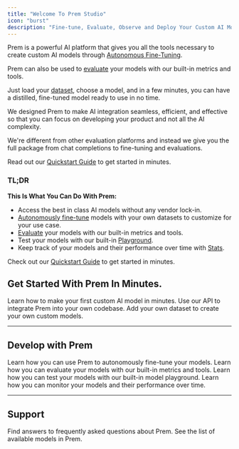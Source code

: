 ```yaml
---
title: "Welcome To Prem Studio"
icon: "burst"
description: "Fine-tune, Evaluate, Observe and Deploy Your Custom AI Models."
---
```


Prem is a powerful AI platform that gives you all the tools necessary to create custom AI models through [Autonomous Fine-Tuning](/finetuning/overview).

Prem can also be used to [evaluate](/evaluations/overview) your models with our built-in metrics and tools.

Just load your [dataset](/datasets/overview), choose a model, and in a few minutes, you can have a distilled, fine-tuned model ready to use in no time.

We designed Prem to make AI integration seamless, efficient, and effective so that you can focus on developing your product and not all the AI complexity.

We're different from other evaluation platforms and instead we give you the full package from chat completions to fine-tuning and evaluations.

Read out our [Quickstart Guide](/get-started/quick-start) to get started in minutes.

### TL;DR

**This Is What You Can Do With Prem:**

- Access the best in class AI models without any vendor lock-in.
- [Autonomously fine-tune](/finetuning/overview) models with your own datasets to customize for your use case.
- [Evaluate](/evaluations/overview) your models with our built-in metrics and tools.
- Test your models with our built-in [Playground](/playground/overview).
- Keep track of your models and their performance over time with [Stats](/stats/overview).

Check out our [Quickstart Guide](/get-started/quick-start) to get started in minutes.

## Get Started With Prem In Minutes.

<CardGroup cols={3}>
  <Card title="Quickstart Guide" icon="bolt" href="/get-started/quick-start">
    Learn how to make your first custom AI model in minutes.
  </Card>
  <Card title="Get Started With The API" icon="code" href="/api-reference/introduction">
    Use our API to integrate Prem into your own codebase.
  </Card>
  <Card title="Datasets" icon="database" href="/datasets/overview">
    Add your own dataset to create your own custom models.
  </Card>
</CardGroup>

---

## Develop with Prem

<CardGroup cols={2}>
  <Card title="Autonomous Fine-Tuning" icon="robot" href="/finetuning/overview">
    Learn how you can use Prem to autonomously fine-tune your models.
  </Card>
  <Card title="Evaluations" icon="chart-simple" href="/evaluations/overview">
    Learn how you can evaluate your models with our built-in metrics and tools.
  </Card>
</CardGroup>

<CardGroup cols={2}>
  <Card title="Playground" icon="play" href="/playground/overview">
    Learn how you can test your models with our built-in model playground.
  </Card>
  <Card title="Stats" icon="chart-line" href="/stats/overview">
    Learn how you can monitor your models and their performance over time.
  </Card>
</CardGroup>

---

## Support

<CardGroup cols={2}>
  <Card title="FAQ" icon="question" href="/resources/faq">
    Find answers to frequently asked questions about Prem.
  </Card>
  <Card title="Available Models" icon="plus" href="/resources/available-models">
    See the list of available models in Prem.
  </Card>
</CardGroup>
